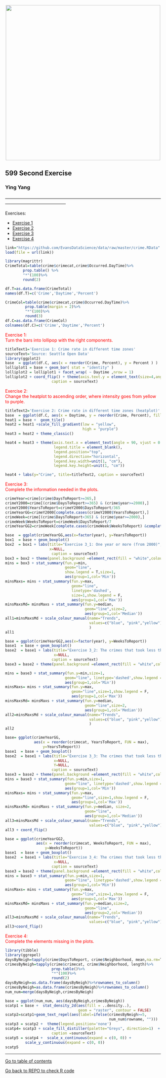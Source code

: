 <center><img src="http://i.imgur.com/sSaOozN.png" width="500"></center>


## 599 Second Exercise


### Ying Yang


——————————————————————————————————————————————————

<a id='part1'></a>

Exercises: <br>

- [Exercise 1](#ex1)
- [Exercise 2](#ex2)
- [Exercise 3](#ex3)
- [Exercise 4](#ex4)

```r
link="https://github.com/EvansDataScience/data/raw/master/crime.RData"
load(file = url(link))
```

```r
library(magrittr)
CrimeTotal=table(crime$crimecat,crime$Occurred.DayTime)%>% 
        prop.table() %>% 
        "*"(100)%>% 
        round(2)
```

```r
df.T=as.data.frame(CrimeTotal)
names(df.T)=c('Crime','Daytime','Percent') 
```

```r
CrimeCol=table(crime$crimecat,crime$Occurred.DayTime)%>%
         prop.table(margin = 2)%>%  
         "*"(100)%>%
         round(3)
df.C=as.data.frame(CrimeCol)
colnames(df.C)=c('Crime','Daytime','Percent')
```

<a id='ex1'></a>
<span style="color:red"> Exercise 1:<br> Turn the bars into lollipop with the right components.
</span>

```r
titleText1='Exercise 1: Crime rate in different time zones'
sourceText='Source: Seattle Open Data'
library(ggplot2)
base  = ggplot(df.C, aes(x = reorder(Crime, Percent), y = Percent ) )
lolliplot1 = base + geom_bar( stat = "identity" )
lolliplot2 = lolliplot1 + facet_wrap( ~ Daytime ,nrow = 1) 
lolliplot2 + coord_flip() + theme(axis.text.y = element_text(size=4,angle = 45))+ labs(title=titleText1,
                     caption = sourceText) 
```

<a id='ex2'></a>
<span style="color:red"> Exercise 2:<br> Change the heatplot to ascending order, where intensity goes from yellow to purple.
</span>

```r
titleText2='Exercise 2: Crime rate in different time zones (heatplot)'
base  = ggplot(df.C, aes(x = Daytime, y = reorder(Crime, Percent), fill = Percent)) 
heat1 = base +  geom_tile() 
heat2 = heat1 +scale_fill_gradient(low = "yellow", 
                                   high = "purple")
heat3 = heat2 + theme_classic() 

heat4 = heat3 + theme(axis.text.x = element_text(angle = 90, vjust = 0.6), 
                      legend.title = element_blank(), 
                      legend.position="top", 
                      legend.direction="horizontal",
                      legend.key.width=unit(1, "cm"),
                      legend.key.height=unit(1, "cm")) 

heat4 + labs(y="Crime", title=titleText2, caption = sourceText)
```

<a id='ex3'></a>
<span style="color:red"> Exercise 3:<br> Complete the information needed in the plots.
</span>

```r
crimeYear=crime[crime$DaysToReport>=365,]
crimeY2000=crime[(crime$DaysToReport>=365) & (crime$year>=2000),]
crimeY2000$YearsToReport=crimeY2000$DaysToReport/365
crimeYearGG=crimeY2000[complete.cases(crimeY2000$YearsToReport),]
crimeWeek=crime[(crime$DaysToReport<365) & (crime$year>=2000),]
crimeWeek$WeeksToReport=crimeWeek$DaysToReport/7
crimeYearGG2=crimeWeek[complete.cases(crimeWeek$WeeksToReport) &complete.cases(crimeWeek$crimecat),]
```

```r
base  = ggplot(crimeYearGG,aes(x=factor(year), y=YearsToReport))
box1  = base + geom_boxplot()
box2  = box1 + labs(title="Exercise 3_1: One year or more (from 2000)",
                    x=NULL,
                     caption = sourceText)
box3 = box2 + theme(panel.background =element_rect(fill = "white",colour = "grey50"))
mins = box3 + stat_summary(fun.y=min, 
                           geom="line",
                           show.legend = T,size=1,
                           aes(group=1,col='Min'))
minsMaxs= mins + stat_summary(fun.y=max,
                              geom="line",
                              linetype='dashed',
                              size=1,show.legend = F,
                              aes(group=1,col='Max'))
minsMaxsMd= minsMaxs + stat_summary(fun.y=median,
                                    geom="line",size=2,
                                    aes(group=1,col='Median'))
all1=minsMaxsMd + scale_colour_manual(name="Trends",
                                      values=c("blue", "pink","yellow")
                                      )
all1
```

```r
base = ggplot(crimeYearGG2,aes(x=factor(year), y=WeeksToReport)) 
base1  = base + geom_boxplot()
base2  = base1 + labs(title="Exercise 3_2: The crimes that took less than a year to report since 2000",
                      x=NULL,
                     caption = sourceText)
base3 = base2 + theme(panel.background =element_rect(fill = "white",colour = "grey50"))

mins = base3 + stat_summary(fun.y=min,size=1,
                           geom="line", linetype='dashed',show.legend = T,
                           aes(group=1,col='Min'))
minsMaxs= mins + stat_summary(fun.y=max,
                              geom="line",size=1,show.legend = F,
                              aes(group=1,col='Max'))
minsMaxsMd= minsMaxs + stat_summary(fun.y=median,
                                    geom="line",size=2,
                                    aes(group=1,col='Median'))
all2=minsMaxsMd + scale_colour_manual(name="Trends",
                                      values=c("blue", "pink","yellow")
                                      )
all2
```

```r
base= ggplot(crimeYearGG,
             aes(x = reorder(crimecat, YearsToReport, FUN = max), 
                 y=YearsToReport)) 
base1  = base + geom_boxplot()
base2  = base1 + labs(title="Exercise 3_3: The crimes that took less than a year \n to report since 2000",
                      x=NULL,
                      Y=NULL,
                     caption = sourceText)
base3 = base2 + theme(panel.background =element_rect(fill = "white",colour = "grey50"))
mins = base3 + stat_summary(fun.y=min,size=1,
                           geom="line", linetype='dashed',show.legend = T,
                           aes(group=1,col='Min'))
minsMaxs= mins + stat_summary(fun.y=max,
                              geom="line",size=1,show.legend = F,
                              aes(group=1,col='Max'))
minsMaxsMd= minsMaxs + stat_summary(fun.y=median, size=2,
                                    geom="line",
                                    aes(group=1,col='Median'))
all3=minsMaxsMd + scale_colour_manual(name="Trends",
                                      values=c("blue", "pink","yellow"))
all3 + coord_flip()
```

```r
base = ggplot(crimeYearGG2,
              aes(x = reorder(crimecat, WeeksToReport, FUN = max),
                  y=WeeksToReport)) 
base1  = base + geom_boxplot()
base2  = base1 + labs(title="Exercise 3_4: The crimes that took less than a year \n to report since 2000",
                      x=NULL,
                     caption = sourceText)
base3 = base2 + theme(panel.background =element_rect(fill = "white",colour = "grey50"))
mins = base3 + stat_summary(fun.y=min,size=1,
                           geom="line", linetype='dashed',show.legend = T,
                           aes(group=1,col='Min'))
minsMaxs= mins + stat_summary(fun.y=max,
                              geom="line",size=1,show.legend = F,
                              aes(group=1,col='Max'))
minsMaxsMd= minsMaxs + stat_summary(fun.y=median,size=2,
                                    geom="line",
                                    aes(group=2,col='Median'))
all3=minsMaxsMd + scale_colour_manual(name="Trends",
                                      values=c("blue", "pink","yellow"))
all3+coord_flip()
```

<a id='ex4'></a>
<span style="color:red"> Exercise 4:<br> Complete the elements missing in the plots.
</span>

```r
library(tibble)
library(ggrepel)
daysByNeigh=tapply(crime$DaysToReport, crime$Neighborhood, mean,na.rm=T)
crimesByNeigh=tapply(crime$crimecat, crime$Neighborhood, length)%>%      
                     prop.table()%>%
                     "*"(100)%>% 
                     round(2)
daysByNeigh=as.data.frame(daysByNeigh)%>%rownames_to_column()
crimesByNeigh=as.data.frame(crimesByNeigh)%>%rownames_to_column()
num_num=merge(daysByNeigh,crimesByNeigh)
```

```r
base = ggplot(num_num, aes(daysByNeigh,crimesByNeigh)) 
scatp1 = base +  stat_density_2d(aes(fill = ..density..), 
                                 geom = "raster", contour = FALSE)
scatp2=scatp1+geom_text_repel(aes(label=ifelse(crimesByNeigh>=5,
                                               num_num$rowname, "")))
scatp3 = scatp2 +  theme(legend.position='none') 
scatp4= scatp3 + scale_fill_distiller(palette="Greys", direction=1)  + labs(title="Exercise 4: Means of days to report and proportion of crimes \n by neighborhood (at least 5%)",
                     caption =sourceText)
scatp5 = scatp4 +  scale_x_continuous(expand = c(0, 0)) + 
         scale_y_continuous(expand = c(0, 0)) 
scatp5
```
______

[Go to table of contents](#part1)

[Go back to REPO to check R code](https://github.com/ps0205vi/QiqiWANG_599Assign-2_Bivariate)
